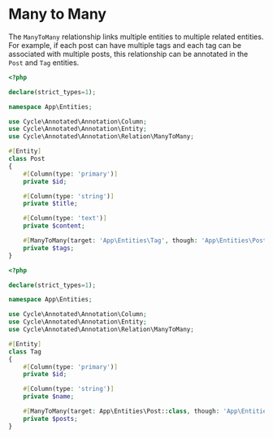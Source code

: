 
# Many to Many

The `ManyToMany` relationship links multiple entities to multiple related entities. For example, if each post can have multiple tags and each tag can be associated with multiple posts, this relationship can be annotated in the `Post` and `Tag` entities.

```php filename="app/Entities/Post.php"
<?php

declare(strict_types=1);

namespace App\Entities;

use Cycle\Annotated\Annotation\Column;
use Cycle\Annotated\Annotation\Entity;
use Cycle\Annotated\Annotation\Relation\ManyToMany;

#[Entity]
class Post
{
    #[Column(type: 'primary')]
    private $id;

    #[Column(type: 'string')]
    private $title;

    #[Column(type: 'text')]
    private $content;

    #[ManyToMany(target: 'App\Entities\Tag', though: 'App\Entities\PostTag')]
    private $tags;
}
```

```php filename="app/Entities/Tag.php"
<?php

declare(strict_types=1);

namespace App\Entities;

use Cycle\Annotated\Annotation\Column;
use Cycle\Annotated\Annotation\Entity;
use Cycle\Annotated\Annotation\Relation\ManyToMany;

#[Entity]
class Tag
{
    #[Column(type: 'primary')]
    private $id;

    #[Column(type: 'string')]
    private $name;

    #[ManyToMany(target: App\Entities\Post::class, though: 'App\Entities\PostTag')]
    private $posts;
}
```

